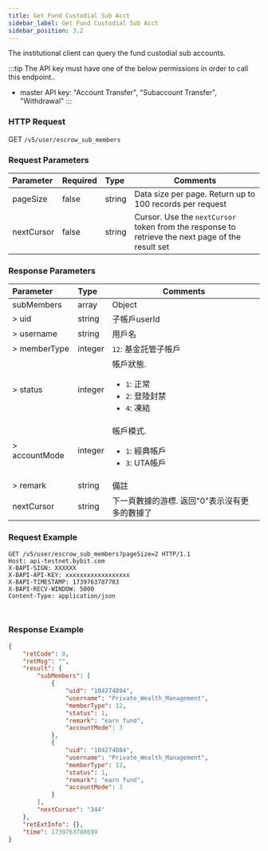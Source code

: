 ```yaml
---
title: Get Fund Custodial Sub Acct
sidebar_label: Get Fund Custodial Sub Acct
sidebar_position: 3.2
---
```

The institutional client can query the fund custodial sub accounts.

:::tip
The API key must have one of the below permissions in order to call this endpoint..
* master API key: "Account Transfer", "Subaccount Transfer", "Withdrawal"
:::

### HTTP Request
GET `/v5/user/escrow_sub_members`

### Request Parameters
| Parameter | Required | Type | Comments|
|:----- |:-------|:-----|------ |
|pageSize |false |string |Data size per page. Return up to 100 records per request|
|nextCursor |false |string |Cursor. Use the `nextCursor` token from the response to retrieve the next page of the result set|

### Response Parameters
| Parameter | Type | Comments|
|:----- |:-----|----- |
|subMembers |array |Object |
|> uid |string |子帳戶userId |
|> username |string |用戶名|
|> memberType |integer |`12`: 基金託管子帳戶 |
|> status |integer |帳戶狀態.<ul><li>`1`: 正常</li><li>`2`: 登陸封禁</li><li>`4`: 凍結 </li></ul>|
|> accountMode |integer |帳戶模式.<ul><li>`1`: 經典帳戶</li><li>`3`: UTA帳戶 </li></ul>|
|> remark |string |備註 |
|nextCursor |string |下一頁數據的游標. 返回"0"表示沒有更多的數據了|

### Request Example

<Tabs groupId="programming-languages">
<TabItem value="http" label="HTTP">

```http
GET /v5/user/escrow_sub_members?pageSize=2 HTTP/1.1
Host: api-testnet.bybit.com
X-BAPI-SIGN: XXXXXX
X-BAPI-API-KEY: xxxxxxxxxxxxxxxxxx
X-BAPI-TIMESTAMP: 1739763787703
X-BAPI-RECV-WINDOW: 5000
Content-Type: application/json
```

</TabItem>
<TabItem value="python" label="Python">

```python

```

</TabItem>

<TabItem value="Node" label="Node.js">

```n4js

```

</TabItem>
</Tabs>

### Response Example

```json
{
    "retCode": 0,
    "retMsg": "",
    "result": {
        "subMembers": [
            {
                "uid": "104274894",
                "username": "Private_Wealth_Management",
                "memberType": 12,
                "status": 1,
                "remark": "earn fund",
                "accountMode": 3
            },
            {
                "uid": "104274884",
                "username": "Private_Wealth_Management",
                "memberType": 12,
                "status": 1,
                "remark": "earn fund",
                "accountMode": 3
            }
        ],
        "nextCursor": "344"
    },
    "retExtInfo": {},
    "time": 1739763788699
}
```
